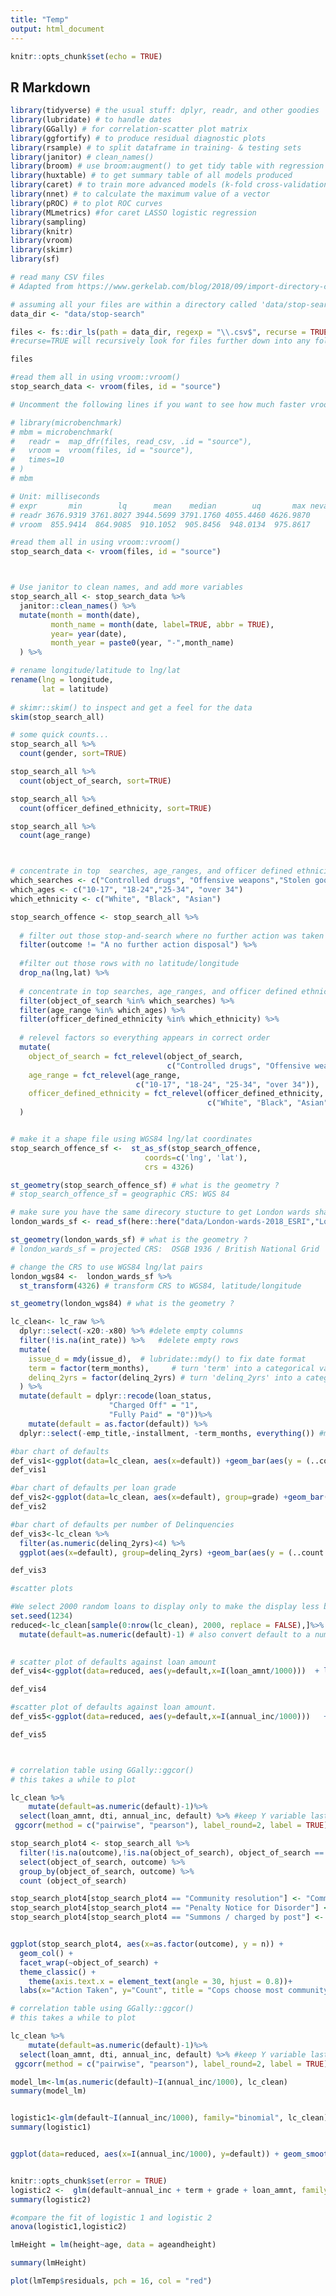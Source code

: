 ```yaml
---
title: "Temp"
output: html_document
---
```


```r
knitr::opts_chunk$set(echo = TRUE)
```

## R Markdown

```r

library(tidyverse) # the usual stuff: dplyr, readr, and other goodies
library(lubridate) # to handle dates
library(GGally) # for correlation-scatter plot matrix
library(ggfortify) # to produce residual diagnostic plots
library(rsample) # to split dataframe in training- & testing sets
library(janitor) # clean_names()
library(broom) # use broom:augment() to get tidy table with regression output, residuals, etc
library(huxtable) # to get summary table of all models produced
library(caret) # to train more advanced models (k-fold cross-validation, stepwise regression, LASSO)
library(nnet) # to calculate the maximum value of a vector
library(pROC) # to plot ROC curves
library(MLmetrics) #for caret LASSO logistic regression
library(sampling)
library(knitr)
library(vroom)
library(skimr)
library(sf)

```

```r
# read many CSV files
# Adapted from https://www.gerkelab.com/blog/2018/09/import-directory-csv-purrr-readr/

# assuming all your files are within a directory called 'data/stop-search'
data_dir <- "data/stop-search"

files <- fs::dir_ls(path = data_dir, regexp = "\\.csv$", recurse = TRUE) 
#recurse=TRUE will recursively look for files further down into any folders

files

#read them all in using vroom::vroom()
stop_search_data <- vroom(files, id = "source")

# Uncomment the following lines if you want to see how much faster vroom is

# library(microbenchmark)
# mbm = microbenchmark(
#   readr =  map_dfr(files, read_csv, .id = "source"),
#   vroom =  vroom(files, id = "source"),
#   times=10
# )
# mbm

# Unit: milliseconds
# expr       min        lq      mean    median        uq       max neval cld
# readr 3676.9319 3761.8027 3944.5699 3791.1760 4055.4460 4626.9870    10   b
# vroom  855.9414  864.9085  910.1052  905.8456  948.0134  975.8617    10  a 

#read them all in using vroom::vroom()
stop_search_data <- vroom(files, id = "source")



# Use janitor to clean names, and add more variables
stop_search_all <- stop_search_data %>%
  janitor::clean_names() %>% 
  mutate(month = month(date),
         month_name = month(date, label=TRUE, abbr = TRUE),
         year= year(date),
         month_year = paste0(year, "-",month_name)
  ) %>% 

# rename longitude/latitude to lng/lat
rename(lng = longitude,
       lat = latitude)
  
# skimr::skim() to inspect and get a feel for the data         
skim(stop_search_all)

# some quick counts...
stop_search_all %>% 
  count(gender, sort=TRUE)

stop_search_all %>% 
  count(object_of_search, sort=TRUE)

stop_search_all %>% 
  count(officer_defined_ethnicity, sort=TRUE)

stop_search_all %>% 
  count(age_range)



# concentrate in top  searches, age_ranges, and officer defined ethnicities
which_searches <- c("Controlled drugs", "Offensive weapons","Stolen goods" )
which_ages <- c("10-17", "18-24","25-34", "over 34")
which_ethnicity <- c("White", "Black", "Asian")

stop_search_offence <- stop_search_all %>% 
  
  # filter out those stop-and-search where no further action was taken
  filter(outcome != "A no further action disposal") %>% 
  
  #filter out those rows with no latitude/longitude
  drop_na(lng,lat) %>% 
  
  # concentrate in top searches, age_ranges, and officer defined ethnicities
  filter(object_of_search %in% which_searches) %>% 
  filter(age_range %in% which_ages) %>% 
  filter(officer_defined_ethnicity %in% which_ethnicity) %>% 
  
  # relevel factors so everything appears in correct order
  mutate(
    object_of_search = fct_relevel(object_of_search, 
                                   c("Controlled drugs", "Offensive weapons","Stolen goods")), 
    age_range = fct_relevel(age_range, 
                            c("10-17", "18-24", "25-34", "over 34")), 
    officer_defined_ethnicity = fct_relevel(officer_defined_ethnicity, 
                                            c("White", "Black", "Asian"))
  )


# make it a shape file using WGS84 lng/lat coordinates
stop_search_offence_sf <-  st_as_sf(stop_search_offence, 
                              coords=c('lng', 'lat'), 
                              crs = 4326)

st_geometry(stop_search_offence_sf) # what is the geometry ?
# stop_search_offence_sf = geographic CRS: WGS 84

# make sure you have the same direcory stucture to get London wards shapefile
london_wards_sf <- read_sf(here::here("data/London-wards-2018_ESRI","London_Ward.shp"))

st_geometry(london_wards_sf) # what is the geometry ?
# london_wards_sf = projected CRS:  OSGB 1936 / British National Grid

# change the CRS to use WGS84 lng/lat pairs
london_wgs84 <-  london_wards_sf %>% 
  st_transform(4326) # transform CRS to WGS84, latitude/longitude

st_geometry(london_wgs84) # what is the geometry ?
```

```r

lc_clean<- lc_raw %>%
  dplyr::select(-x20:-x80) %>% #delete empty columns
  filter(!is.na(int_rate)) %>%   #delete empty rows
  mutate(
    issue_d = mdy(issue_d),  # lubridate::mdy() to fix date format
    term = factor(term_months),     # turn 'term' into a categorical variable
    delinq_2yrs = factor(delinq_2yrs) # turn 'delinq_2yrs' into a categorical variable
  ) %>% 
  mutate(default = dplyr::recode(loan_status, 
                      "Charged Off" = "1", 
                      "Fully Paid" = "0"))%>%
    mutate(default = as.factor(default)) %>%
  dplyr::select(-emp_title,-installment, -term_months, everything()) #move some not-so-important variables to the end. 


```


```r
#bar chart of defaults
def_vis1<-ggplot(data=lc_clean, aes(x=default)) +geom_bar(aes(y = (..count..)/sum(..count..))) + labs(x="Default, 1=Yes, 0=No", y="relative frequencies") +scale_y_continuous(labels=scales::percent) +geom_text(aes( label = scales::percent((..count..)/sum(..count..) ),y=(..count..)/sum(..count..) ), stat= "count",vjust=-0.5) 
def_vis1

#bar chart of defaults per loan grade
def_vis2<-ggplot(data=lc_clean, aes(x=default), group=grade) +geom_bar(aes(y = (..count..)/sum(..count..), fill = factor(..x..)), stat="count")  + labs(title="Defaults by Grade", x="Default, 1=Yes, 0=No", y="relative frequencies") +scale_y_continuous(labels=scales::percent) +facet_grid(~grade) + theme(legend.position = "none") +geom_text(aes( label = scales::percent((..count..)/sum(..count..) ),y=(..count..)/sum(..count..) ), stat= "count",vjust=-0.5) 
def_vis2

#bar chart of defaults per number of Delinquencies
def_vis3<-lc_clean %>%
  filter(as.numeric(delinq_2yrs)<4) %>%
  ggplot(aes(x=default), group=delinq_2yrs) +geom_bar(aes(y = (..count..)/sum(..count..), fill = factor(..x..)), stat="count")  + labs(title="Defaults by Number of Delinquencies", x="Default, 1=Yes, 0=No", y="relative frequencies")  +scale_y_continuous(labels=scales::percent) +facet_grid(~delinq_2yrs) + theme(legend.position = "none") +geom_text(aes( label = scales::percent((..count..)/sum(..count..) ),y=(..count..)/sum(..count..) ), stat= "count",vjust=-0.5)

def_vis3

#scatter plots 

#We select 2000 random loans to display only to make the display less busy. 
set.seed(1234)
reduced<-lc_clean[sample(0:nrow(lc_clean), 2000, replace = FALSE),]%>%
  mutate(default=as.numeric(default)-1) # also convert default to a numeric {0,1} to make it easier to plot.

          
# scatter plot of defaults against loan amount                         
def_vis4<-ggplot(data=reduced, aes(y=default,x=I(loan_amnt/1000)))  + labs(y="Default, 1=Yes, 0=No", x="Loan Amnt (1000 $)") +geom_jitter(width=0, height=0.05, alpha=0.7) #We use jitter to offset the display of defaults/non-defaults to make the data easier to interpert. We have also changed the amount to 1000$ to reduce the number of zeros on the horizontal axis.

def_vis4

#scatter plot of defaults against loan amount.
def_vis5<-ggplot(data=reduced, aes(y=default,x=I(annual_inc/1000)))   + labs(y="Default, 1=Yes, 0=No", x="Annual Income(1000 $)") +geom_jitter(width=0, height=0.05, alpha=0.7) +  xlim(0,400)

def_vis5



# correlation table using GGally::ggcor()
# this takes a while to plot

lc_clean %>% 
    mutate(default=as.numeric(default)-1)%>%
  select(loan_amnt, dti, annual_inc, default) %>% #keep Y variable last
 ggcorr(method = c("pairwise", "pearson"), label_round=2, label = TRUE)
```



```r

stop_search_plot4 <- stop_search_all %>% 
  filter(!is.na(outcome),!is.na(object_of_search), object_of_search == c("Controlled drugs", "Offensive weapons","Stolen goods" ), outcome != "Caution (simple or conditional)", outcome != "A no further action disposal" ) %>% 
  select(object_of_search, outcome) %>% 
  group_by(object_of_search, outcome) %>% 
  count (object_of_search)

stop_search_plot4[stop_search_plot4 == "Community resolution"] <- "Community"
stop_search_plot4[stop_search_plot4 == "Penalty Notice for Disorder"] <- "Penalty notice"
stop_search_plot4[stop_search_plot4 == "Summons / charged by post"] <- "Summon"


ggplot(stop_search_plot4, aes(x=as.factor(outcome), y = n)) +
  geom_col() +
  facet_wrap(~object_of_search) +
  theme_classic() +
    theme(axis.text.x = element_text(angle = 30, hjust = 0.8))+
  labs(x="Action Taken", y="Count", title = "Cops choose most community resolution for drug cases", subtitle = "Action taken for types of offences")

```

```r

# correlation table using GGally::ggcor()
# this takes a while to plot

lc_clean %>% 
    mutate(default=as.numeric(default)-1)%>%
  select(loan_amnt, dti, annual_inc, default) %>% #keep Y variable last
 ggcorr(method = c("pairwise", "pearson"), label_round=2, label = TRUE)

```

```r

model_lm<-lm(as.numeric(default)~I(annual_inc/1000), lc_clean)
summary(model_lm)


logistic1<-glm(default~I(annual_inc/1000), family="binomial", lc_clean)
summary(logistic1)


ggplot(data=reduced, aes(x=I(annual_inc/1000), y=default)) + geom_smooth(method="lm", se=0, aes(color="OLS"))+ geom_smooth(method = "glm", method.args = list(family = "binomial"),  se=0, aes(color="Logistic"))+ labs(y="Prob of Default", x="Annual Income(1000 $)")+  xlim(0,450)+scale_y_continuous(labels=scales::percent)+geom_jitter(width=0, height=0.05, alpha=0.7) + scale_colour_manual(name="Fitted Model", values=c("blue", "red"))


knitr::opts_chunk$set(error = TRUE)
logistic2 <-  glm(default~annual_inc + term + grade + loan_amnt, family="binomial", lc_clean)
summary(logistic2)

#compare the fit of logistic 1 and logistic 2
anova(logistic1,logistic2)

lmHeight = lm(height~age, data = ageandheight) 

summary(lmHeight)

plot(lmTemp$residuals, pch = 16, col = "red")


```

